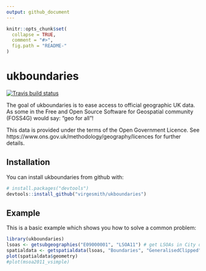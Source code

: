 ```yaml
---
output: github_document
---
```


<!-- README.md is generated from README.Rmd. Please edit that file -->


```r
knitr::opts_chunk$set(
  collapse = TRUE,
  comment = "#>",
  fig.path = "README-"
)
```

# ukboundaries

[![Travis build status](https://travis-ci.org/robinlovelace/ukboundaries.svg?branch=master)](https://travis-ci.org/robinlovelace/ukboundaries)

The goal of ukboundaries is to ease access to official geographic UK data.
As some in the Free and Open Source Software for Geospatial community (FOSS4G) would say:
"geo for all"!

This data is provided under the terms of the Open Government Licence.
See https://www.ons.gov.uk/methodology/geography/licences for further details.

## Installation

You can install ukboundaries from github with:

```r
# install.packages("devtools")
devtools::install_github("virgesmith/ukboundaries")
```

## Example

This is a basic example which shows you how to solve a common problem:

```r
library(ukboundaries)
lsoas <- getsubgeographies("E09000001", "LSOA11") # get LSOAs in City of London
spatialdata <- getspatialdata(lsoas, "Boundaries", "GeneralisedClipped") # get shapefile
plot(spatialdata$geometry)
#plot(msoa2011_vsimple)

```


